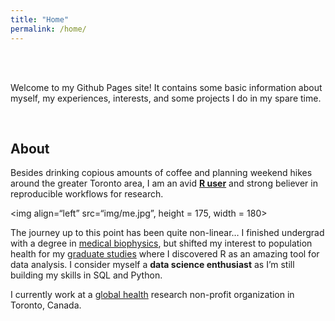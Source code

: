 ```yaml
---
title: "Home"
permalink: /home/
---
```


<br>
<br>

Welcome to my Github Pages site! It contains some basic information about myself, my experiences, interests, and some projects I do in my spare time. 

<br>

## About

Besides drinking copious amounts of coffee and planning weekend hikes around the greater Toronto area, I am an avid **[R user](https://www.r-project.org/)** and strong believer in reproducible workflows for research.  

<img align="left" src="img/me.jpg", height = 175, width = 180>

The journey up to this point has been quite non-linear... I finished undergrad with a degree in [medical biophysics](https://www.schulich.uwo.ca/biophysics/undergraduate/future_students/what_is_medical_biophysics.html), but shifted my interest to population health for my [graduate studies](https://www.bu.edu/sph/) where I discovered R as an amazing tool for data analysis. I consider myself a **data science enthusiast** as I'm still building my skills in SQL and Python.  

I currently work at a [global health](http://www.cghr.org/) research non-profit organization in Toronto, Canada.  
